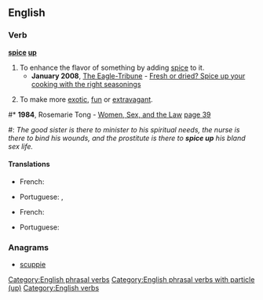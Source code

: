 ==English==

===Verb===
'''[[spice]] [[up]]'''

# To enhance the flavor of something by adding [[spice]] to it.
#* '''January 2008''', [[w:The Eagle-Tribune|The Eagle-Tribune]] - [http://www.eagletribune.com/pulife/local_story_016093914 Fresh or dried? Spice up your cooking with the right seasonings]
# {{context|idiomatic}} To make more [[exotic]], [[fun]] or [[extravagant]].
<!--#*'''1996''', [[w:Spice Girls|Spice Girls]] - ''[[w:Spice Up Your Life|Spice Up Your Life]]''
#: ''Colours of the world''
#: '''''Spice up your life'''''
#: ''Every boy and every girl''
#: '''''Spice up your life'''''
#: ''People of the world''
#: '''''Spice up your life''''' That quote doesn't even hint at the meaning of the word-->
#* '''1984''', Rosemarie Tong - [http://books.google.com/books?id=JbqvVVXncqMC Women, Sex, and the Law] [http://books.google.com/books?id=JbqvVVXncqMC&pg=PA39&dq=spice-up+sex-life+date:1980-1990&lr=&sig=sGmo5pLWKi2vk0AHMCW9YMl4OHc page 39]
#: ''The good sister is there to minister to his spiritual needs, the nurse is there to bind his wounds, and the prostitute is there to '''spice up''' his bland sex life.''

====Translations====
{{trans-top|Enhance the flavour of something using spice}}
* French: {{t+|fr|pimenter}}
{{trans-mid}}
* Portuguese: {{t+|pt|condimentar}}, {{t+|pt|temperar}}
{{trans-bottom}}

{{trans-top|To make something more exotic, fun or extravagant}}
* French: {{t+|fr|pimenter}}
{{trans-mid}}
* Portuguese: {{t+|pt|apimentar}}
{{trans-bottom}}

===Anagrams===
* [[scuppie#English|scuppie]]

[[Category:English phrasal verbs]]
[[Category:English phrasal verbs with particle (up)]]
[[Category:English verbs]]